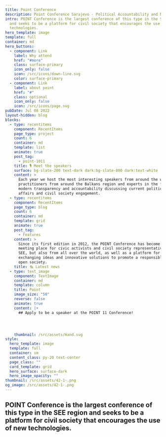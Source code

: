 ```yaml
---
title: Point Conference
description: Point Conference Sarajevo - Political Accountability and New Technologies.
intro: POINT Conference is the largest conference of this type in the SEE region
  and seeks to be a platform for civil society that encourages the use of new
  technologies.
hero_template: image
template: full
container: md
hero_buttons:
  - component: Link
    label: Why attend
    href: "#more"
    class: surface-primary
    icon_only: false
    icon: /src/icons/down-line.svg
    color: surface-primary
  - component: Link
    label: about point
    href: "#"
    class: optional
    icon_only: false
    icon: /src/icons/page.svg
pubDate: Jul 08 2022
layout-hidden: blog
blocks:
  - type: recentitems
    component: RecentItems
    page_type: project
    count: 6
    container: md
    template: list
    animate: true
    post_tag:
      - point-1011
    title: 🎙️ Meet the speakers
    surface: bg-slate-200 text-dark dark:bg-slate-800 dark:text-white
    content: >
      Each year we host the most interesting speakers from around the world,
      practitioners from around the Balkans region and experts in the field of
      modern transparency and accountability discussing current political
      affairs and civil society engagement.
  - type: recentitems
    component: RecentItems
    page_type: blog
    count: 6
    container: md
    template: grid
    animate: true
    post_tag:
      - Features
    content: >
      Since its first edition in 2012, the POINT Conference has become a unique
      meeting place for civic activists and civil society representatives from
      SEE, but also from all over the world, as well as a platform for
      exchanging ideas and innovative solutions to promote a responsible and
      open society.
    title: 🗞️ Latest news
  - type: text_image
    component: TextImage
    container: md
    template: column
    title: Point
    image_size: "50"
    reverse: false
    animate: true
    content: |+
      ## Apply to be a speaker at the POINT 11 Conference!




    thumbnail: /src/assets/Hand.svg
style:
  hero_template: image
  template: full
  container: sm
  content_class: py-20 text-center
  page_class: ""
  card_template: grid
  hero_surface: surface-dark
  hero_image_opacity: ""
thumbnail: /src/assets/42-1-.png
og_image: /src/assets/42-1-.png
---
```

## POINT Conference is the largest conference of this type in the SEE region and seeks to be a platform for civil society that encourages the use of new technologies.
